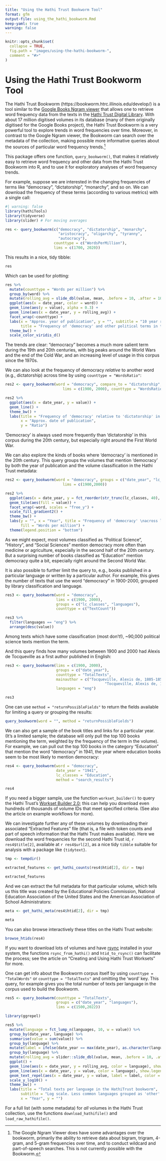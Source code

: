 ```yaml
---
title: "Using the Hathi Trust Bookworm Tool"
format: gfm
output-file: using_the_hathi_bookworm.Rmd
keep-yaml: true
warning: false
---
```


```r
knitr::opts_chunk$set(
  collapse = TRUE,
  fig.path = "images/using-the-hathi-bookworm-", 
  comment = "#>"
)
```

# Using the Hathi Trust Bookworm Tool

The Hathi Trust Bookworm (https://bookworm.htrc.illinois.edu/develop/) is a tool similar to the [Google Books Ngram viewer](https://books.google.com/ngrams) that allows one to retrieve word frequency data from the texts in the [Hathi Trust Digital Library](https://www.hathitrust.org/). With about 17 million digitised volumes in its database (many of them originally digitised for the Google Books project), the Hathi Trust Bookworm is a very powerful tool to explore trends in word frequencies over time. Moreover, in contrast to the Google Ngram viewer, the Bookworm can search over the metadata of the collection, making possible more informative queries about the sources of particular word frequency trends.[^Ngram]

[^Ngram]: The Google Ngram Viewer does have some advantages over the bookworm, primarily the ability to retrieve data about bigram, trigram, 4-gram, and 5-gram frequencies over time, and to conduct wildcard and part-of-speech searches. This is not currently possible with the Bookworm.

This package offers one function, `query_bookworm()`, that makes it relatively easy to retrieve word frequency and other data from the Hathi Trust Bookworm into R, and to use it for exploratory analyses of word frequency trends.

For example, suppose we are interested in the changing frequencies of terms like "democracy", "dictatorship", "monarchy", and so on. We can download the frequency of these terms (according to various metrics) with a single call:

```r
#| warning: false
library(hathiTools)
library(tidyverse)
library(slider) # For moving averages

res <- query_bookworm(c("democracy", "dictatorship", "monarchy",
                        "aristocracy", "oligarchy", "tyranny",
                        "autocracy"),
                      counttype = c("WordsPerMillion"),
                      lims = c(1700, 2020))
```

This results in a nice, tidy tibble:

```r
res
```

Which can be used for plotting:

```r
res %>%
  mutate(counttype = "Words per million") %>%
  group_by(word) %>%
  mutate(rolling_avg = slide_dbl(value, mean, .before = 10, .after = 10)) %>%
  ggplot(aes(x = date_year, color = word)) +
  geom_line(aes(y = value), alpha = 0.3) +
  geom_line(aes(x = date_year, y = rolling_avg)) +
  facet_wrap(~counttype) +
  labs(x = "Approx. year of publication", y = "", subtitle = "10 year rolling average, books published between 1700-2020",
       title = "Frequency of 'democracy' and other political terms in the HathiTrust corpus") +
  theme_bw() +
  scale_color_viridis_d()

```

The trends are clear: "democracy" becomes a much more salient term during the 19th and 20th centuries, with big peaks around the World Wars and the end of the Cold War, and an increasing level of usage in this corpus since the 1970s.

We can also look at the frequency of democracy *relative* to another word (e.g., dictatorship) across time by using `counttype = "WordsRatio"`:

```r
res2 <- query_bookworm(word = "democracy", compare_to = "dictatorship",
                          lims = c(1900, 2000), counttype = "WordsRatio")

res2 %>%
  ggplot(aes(x = date_year, y = value)) +
  geom_line() +
  theme_bw() +
  labs(title = "Frequency of 'democracy' relative to 'dictatorship' in the Bookworm corpus",
       x = "Approx. date of publication",
       y = "Ratio")

```

'Democracy' is always used more frequently than 'dictatorship' in this corpus during the 20th century, but especially right around the First World War.

We can also explore the kinds of books where 'democracy' is mentioned in the 20th century. This query groups the volumes that mention 'democracy' by both the year of publication and the volume classification in the Hathi Trust metadata:

```r
res2 <- query_bookworm(word = "democracy", groups = c("date_year", "lc_classes"),
                          lims = c(1900,2000))

res2 %>%
  ggplot(aes(x = date_year, y = fct_reorder(str_trunc(lc_classes, 40), value))) +
  geom_tile(aes(fill = value)) +
  facet_wrap(~word, scales = "free_y") +
  scale_fill_gradient2() +
  theme_bw() +
  labs(y = "", x = "Year", title = "Frequency of 'democracy' \nacross library classifications",
       fill = "Words per million") +
  theme(legend.position = "bottom")

```

As we might expect, most volumes classified as "Political Science", "History", and "Social Sciences" mention democracy more often than medicine or agriculture, especially in the second half of the 20th century. But a surprising number of books classified as "Education" mention democracy quite a bit, especially right around the Second World War.

It is also possible to further limit the query to, e.g., books published in a particular language or written by a particular author. For example, this gives the number of texts that use the word "democracy" in 1900-2000, grouped by library classification and language.

```r
res3 <- query_bookworm(word = "democracy",
                       lims = c(1900, 2000),
                       groups = c("lc_classes", "languages"),
                       counttype = c("TextCount"))

res3 %>% 
  filter(languages == "eng") %>% 
  arrange(desc(value))
```

Among texts which have some classification (most don't!), ~90,000 political science texts mention the term.

And this query finds how many volumes between 1900 and 2000 had Alexis de Tocqueville as a first author published in English:

```r
res3 <- query_bookworm(lims = c(1900, 2000),
                       groups = c("date_year"),
                       counttype = "TotalTexts",
                       mainauthor = c("Tocqueville, Alexis de, 1805-1859.",
                                             "Tocqueville, Alexis de, 1805-1859"),
                       languages = "eng")

res3
```

One can use `method = "returnPossibleFields"` to return the fields available for limiting a query or grouping the results:

```r
query_bookworm(word = "", method = "returnPossibleFields")

```

We can also get a sample of the book titles and links for a particular year. (It's a limited sample; the database will only pull the top 100 books mentioning the term, weighted by the frequency of the term in the volume). For example, we can pull out the top 100 books in the category "Education" that mention the word "democracy" in 1941, the year where education books seem to be most likely to mention democracy:

```r

res4 <- query_bookworm(word = "democracy",
                       date_year = "1941",
                       lc_classes = "Education",
                       method = "search_results")

res4
```

If you need a bigger sample, use the function `workset_builder()` to query the Hathi Trust's [Workset Builder 2.0](https://solr2.htrc.illinois.edu/solr-ef/); this can help you download even hundreds of thousands of volume IDs that meet specified criteria. (See also the article on example workflows for more).

We can investigate further any of these volumes by downloading their associated "Extracted Features" file (that is, a file with token counts and part of speech information that the Hathi Trust makes available). Here we download the word frequencies for the second Hathi Trust id, `r res4$title[2]`, available at `r res4$url[2]`, as a nice tidy `tibble` suitable for analysis with a package like `{tidytext}`.

```r

tmp <- tempdir()

extracted_features <- get_hathi_counts(res4$htid[2], dir = tmp)

extracted_features

```

And we can extract the full metadata for that particular volume, which tells us this title was created by the Educational Policies Commission, National Education Association of the United States and the American Association of School Administrators:

```r
meta <- get_hathi_meta(res4$htid[2], dir = tmp)

meta
```

You can also browse interactively these titles on the Hathi Trust website:

```r
browse_htids(res4)

```

If you want to download lots of volumes and have [rsync](https://linux.die.net/man/1/rsync) installed in your system, the functions `rsync_from_hathi()` and `htid_to_rsync()` can facilitate the process; see the article on "Creating and Using Hathi Trust Worksets" for more.

One can get info about the Bookworm corpus itself by using `counttype = "TotalWords"` or `counttype = "TotalTexts"` and omitting the 'word' key. This query, for example gives you the total number of texts per language in the corpus used to build the Bookworm.

```r
res5 <- query_bookworm(counttype = "TotalTexts",
                       groups = c("date_year", "languages"),
                       lims = c(1500,2022))

library(ggrepel)

res5 %>%
  mutate(language = fct_lump_n(languages, 10, w = value)) %>%
  group_by(date_year, language) %>%
  summarise(value = sum(value)) %>%
  group_by(language) %>%
  mutate(label = ifelse(date_year == max(date_year), as.character(language), NA_character_)) %>%
  group_by(language) %>%
  mutate(rolling_avg = slider::slide_dbl(value, mean, .before = 10, .after = 10)) %>%
  ggplot() +
  geom_line(aes(x = date_year, y = rolling_avg, color = language), show.legend = FALSE) +
  geom_line(aes(x = date_year, y = value, color = language), show.legend = FALSE, alpha = 0.3) +
  geom_text_repel(aes(x = date_year, y = value, label = label, color = language), show.legend = FALSE) +
  scale_y_log10() +
  theme_bw() +
  labs(title = "Total texts per language in the HathiTrust bookworm",
       subtitle = "Log scale. Less common languages grouped as 'other'. 10 year rolling average.",
       x = "Year", y = "")
```

For a full list (with some metadata) for *all* volumes in the Hathi Trust collection, use the functions `download_hathifile()` and `load_raw_hathifile()`.

